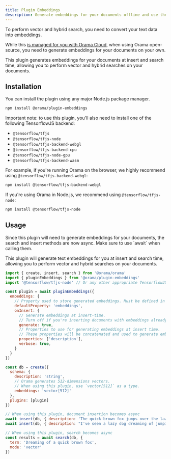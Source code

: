 ```yaml
---
title: Plugin Embeddings
description: Generate embeddings for your documents offline and use them for vector search.
---
```


To perform vector and hybrid search, you need to convert your text data into embeddings.

While this [is managed for you with Orama Cloud](/cloud/orama-ai/automatic-embeddings-generation#automatic-embeddings-generation), when using Orama open-source, you need to generate embeddings for your documents on your own.

This plugin generates embeddings for your documents at insert and search time, allowing you to perform vector and hybrid searches on your documents.

## Installation

You can install the plugin using any major Node.js package manager.

```bash
npm install @orama/plugin-embeddings
```

Important note: to use this plugin, you'll also need to install one of the following TensorflowJS backend:

- `@tensorflow/tfjs`
- `@tensorflow/tfjs-node`
- `@tensorflow/tfjs-backend-webgl`
- `@tensorflow/tfjs-backend-cpu`
- `@tensorflow/tfjs-node-gpu`
- `@tensorflow/tfjs-backend-wasm`

For example, if you're running Orama on the browser, we highly recommend using `@tensorflow/tfjs-backend-webgl`:

```bash
npm install @tensorflow/tfjs-backend-webgl
```

If you're using Orama in Node.js, we recommend using `@tensorflow/tfjs-node`:

```bash
npm install @tensorflow/tfjs-node
```

## Usage

<Callout type='caution' title='Search and insert methods are now async!'>
Since this plugin will need to generate embeddings for your documents, the search and insert methods are now async. Make sure to use `await` when calling them.
</Callout>

This plugin will generate text embeddings for you at insert and search time, allowing you to perform vector and hybrid searches on your documents.

```js
import { create, insert, search } from '@orama/orama'
import { pluginEmbeddings } from '@orama/plugin-embeddings'
import '@tensorflow/tfjs-node' // Or any other appropriate TensorflowJS backend

const plugin = await pluginEmbeddings({
  embeddings: {
    // Property used to store generated embeddings. Must be defined in the schema.
    defaultProperty: 'embeddings',
    onInsert: {
      // Generate embeddings at insert-time.
      // Turn off if you're inserting documents with embeddings already generated.
      generate: true,
      // Properties to use for generating embeddings at insert time.
      // These properties will be concatenated and used to generate embeddings.
      properties: ['description'],
      verbose: true,
    }
  }
})

const db = create({
  schema: {
    description: 'string',
    // Orama generates 512-dimensions vectors.
    // When using this plugin, use `vector[512]` as a type.
    embeddings: 'vector[512]'
  },
  plugins: [plugin]
})

// When using this plugin, document insertion becomes async
await insert(db, { description: 'The quick brown fox jumps over the lazy dog' })
await insert(db, { description: "I've seen a lazy dog dreaming of jumping over a quick brown fox" })

// When using this plugin, search becomes async
const results = await search(db, {
  term: 'Dreaming of a quick brown fox',
  mode: 'vector'
})
```
